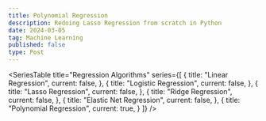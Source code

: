 ```yaml
---
title: Polynomial Regression
description: Redoing Lasso Regression from scratch in Python
date: 2024-03-05
tag: Machine Learning
published: false
type: Post
---
```


<SeriesTable
  title="Regression Algorithms"
  series={[
    {
      title: "Linear Regression",
      current: false,
    },
    {
      title: "Logistic Regression",
      current: false,
    },
    {
      title: "Lasso Regression",
      current: false,
    },
    {
      title: "Ridge Regression",
      current: false,
    },
    {
      title: "Elastic Net Regression",
      current: false,
    },
    {
      title: "Polynomial Regression",
      current: true,
    }
  ]}
/>
